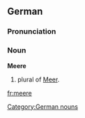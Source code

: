 ==German==
===Pronunciation===
{{IPA|[ˈmeːʁə]}}
===Noun===
'''Meere'''
# plural of [[Meer]].

[[Category:German nouns]]

[[fr:meere]]